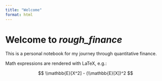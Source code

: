 ```yaml
---
title: "Welcome"
format: html
---
```


# Welcome to *rough_finance*

This is a personal notebook for my journey through quantitative finance.

Math expressions are rendered with LaTeX, e.g.:

$$
\\mathbb{E}[X^2] - (\\mathbb{E}[X])^2
$$
